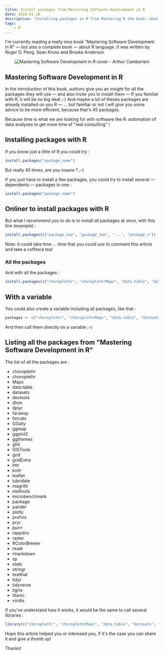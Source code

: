 ```yaml
---
title: Install packages from Mastering Software Development in R
date: 2018-01-18
description: "Installing packages in R from Mastering R the book: what a good introduction to this language it is!"
tags:
    - R
---
```


I'm currently reading a really nice book "Mastering Software Development in R" — but also a complete book — about R language. It was written by Roger D. Peng, Sean Kross and Brooke Anderson

<p align="center">
  <img src="./Mastering-Software-Development-in-R.jpeg" alt="Mastering Software Development in R cover - Arthur Camberlein" title="Cover of Mastering Software Development in R" />
</p>

## Mastering Software Development in R

In the introduction of this book, authors give you an insight for all the packages they will use — and also invite you to install them — If you familiar with R, it will be no big deal ;-) And maybe a lot of theses packages are already installed on you R — ... but familiar or not I will give you some advice to be more efficient, because that's 45 packages.

Because time is what we are looking for with software like R: automation of data analyses to get more time of "real consulting" !

## Installing packages with R

If you know just a little of R you could try :

```r
install.packages("package_name")
```

But really 45 times, are you insane ? ;-)

If you just have to install a few packages, you could try to install several — dependents — packages in one : 
```r
install.packages("package_name")
```

## Onliner to install packages with R

But what I recommend you to do is to install all packages at once, with this line (example) :

```r
install.packages(c("package_one", "package_two", "...", "package_n"))
```

Note: it could take time ... time that you could use to comment this article and take a coffee/a tea!

### All the packages

And with all the packages :

```r
install.packages(c("choroplethr", "choroplethrMaps", "data.table", "datasets", "devtools", "dlnm", "dplyr", "faraway", "forcats", "GGally", "ggmap", "ggplot2", "ggthemes", "ghit", "GISTools", "grid", "gridExtra", "httr", "knitr", "leaflet", "lubridate", "magrittr", "methods", "microbenchmark", "package", "pander", "plotly", "profvis", "pryr", "purrr", "rappdirs", "raster", "RColorBrewer", "readr", "rmarkdown", "sp", "stats", "stringr", "testthat", "tidyr", "tidyverse", "tigris", "titanic", "viridis"))
```

## With a variable

You could also create a variable including all packages, like that :

```r
packages <- c("choroplethr", "choroplethrMaps", "data.table", "datasets", "devtools", "dlnm", "dplyr", "faraway", "forcats", "GGally", "ggmap", "ggplot2", "ggthemes", "ghit", "GISTools", "grid", "gridExtra", "httr", "knitr", "leaflet", "lubridate", "magrittr", "methods", "microbenchmark", "package", "pander", "plotly", "profvis", "pryr", "purrr", "rappdirs", "raster", "RColorBrewer", "readr", "rmarkdown", "sp", "stats", "stringr", "testthat", "tidyr", "tidyverse", "tigris", "titanic", "viridis")
```

And then call them directly on a variable ;-)

## Listing all the packages from "Mastering Software Development in R"

The list of all the packages are :

* choroplethr
* choroplethr
* Maps
* data.table
* datasets
* devtools
* dlnm
* dplyr
* faraway
* forcats
* GGally
* ggmap
* ggplot2
* ggthemes
* ghit
* GISTools
* grid
* gridExtra
* httr
* knitr
* leaflet
* lubridate
* magrittr
* methods
* microbenchmark
* package
* pander
* plotly
* profvis
* pryr
* purrr
* rappdirs
* raster
* RColorBrewer
* readr
* rmarkdown
* sp
* stats
* stringr
* testthat
* tidyr
* tidyverse
* tigris
* titanic
* viridis

If you've understand how it works, it would be the same to call several libraries :

```r
library(c("choroplethr", "choroplethrMaps", "data.table", "datasets", "devtools", "dlnm", "dplyr", "faraway", "forcats", "GGally", "ggmap", "ggplot2", "ggthemes", "ghit", "GISTools", "grid", "gridExtra", "httr", "knitr", "leaflet", "lubridate", "magrittr", "methods", "microbenchmark", "package", "pander", "plotly", "profvis", "pryr", "purrr", "rappdirs", "raster", "RColorBrewer", "readr", "rmarkdown", "sp", "stats", "stringr", "testthat", "tidyr", "tidyverse", "tigris", "titanic", "viridis"))
```

Hope this article helped you or interesed you, if it's the case you can share it and give a thumb up!

Thanks!